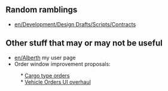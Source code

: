 {{en/Archive/Community/Infobox Developer|
realname=Alberth|
birthyear=A long time ago|
codingspec=GUI system, a bit of industries, some dunes, and a flavor of rolling coasters|
currentstat=Active|
website=devs.openttd.org/~alberth|
}}

== Random ramblings ==
* [[en/Development/Design Drafts/Scripts/Contracts]]

== Other stuff that may or may not be useful ==
* [[en/Alberth]] my user page
* Order window improvement proposals:
:  * [http://www.tt-forums.net/viewtopic.php?p=1047760 Cargo type orders]
:  * [http://www.tt-forums.net/viewtopic.php?f=32&t=69837 Vehicle Orders UI overhaul]